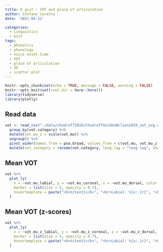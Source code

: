 ```yaml
---
title: R gist — VOT and place of articulation
author: Stefano Coretta
date: '2021-04-22'

categories:
  - Linguistics
  - Gist
tags:
  - phonetics
  - phonology
  - voice onset time
  - VOT
  - place of articulation
  - 3D
  - scatter plot
---
```


```r
knitr::opts_chunk$set(echo = TRUE, message = FALSE, warning = FALSE)
knitr::opts_knit$set(root.dir = here::here())
library(tidyverse)
library(plotly)
```

## Read data

```r
vot <- read_csv("./data/chodroff2019/ChodroffGoldenWilson2019_vot_avg.csv") %>%
  group_by(vot.category) %>%
  mutate(vot.mu_z = scale(vot.mu)) %>%
  ungroup() %>%
  pivot_wider(names_from = poa.broad, values_from = c(vot.mu, vot.mu_z)) %>%
  mutate(vot_category = recode(vot.category, long.lag = "long lag", short.lag = "short lag"))
```

## Mean VOT

```r
vot %>%
  plot_ly(
    x = ~vot.mu_labial, y = ~vot.mu_coronal, z = ~vot.mu_dorsal, color = ~vot_category, text = ~language,
    marker = list(size = 5, opacity = 0.7),
    hovertemplate = paste("<b>%{text}</b>", "<br>Labial: %{x:.1r}", "<br>Coronal: %{y:.1r}", "<br>Dorsal: %{z:.1r}")
  )
```

## Mean VOT (z-scores)

```r
vot %>%
  plot_ly(
    x = ~vot.mu_z_labial, y = ~vot.mu_z_coronal, z = ~vot.mu_z_dorsal, color = ~vot_category, text = ~language,
    marker = list(size = 5, opacity = 0.7),
    hovertemplate = paste("<b>%{text}</b>", "<br>Labial: %{x:.1r}", "<br>Coronal: %{y:.1r}", "<br>Dorsal: %{z:.1r}")
  )
```
